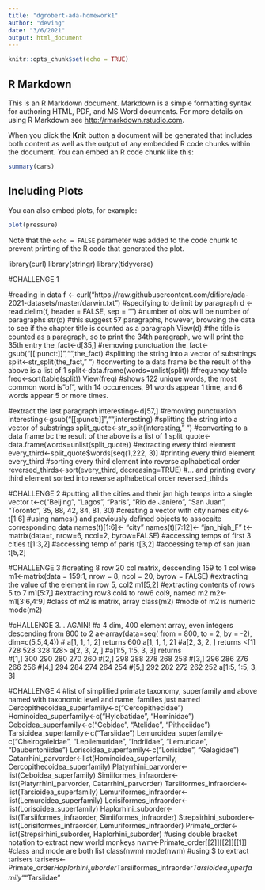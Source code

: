```yaml
---
title: "dgrobert-ada-homework1"
author: "deving"
date: "3/6/2021"
output: html_document
---
```


```r
knitr::opts_chunk$set(echo = TRUE)
```

## R Markdown

This is an R Markdown document. Markdown is a simple formatting syntax for authoring HTML, PDF, and MS Word documents. For more details on using R Markdown see <http://rmarkdown.rstudio.com>.

When you click the **Knit** button a document will be generated that includes both content as well as the output of any embedded R code chunks within the document. You can embed an R code chunk like this:

```r
summary(cars)
```

## Including Plots

You can also embed plots, for example:

```r
plot(pressure)
```

Note that the `echo = FALSE` parameter was added to the code chunk to prevent printing of the R code that generated the plot.

library(curl)
library(stringr)
library(tidyverse)

#CHALLENGE 1

#reading in data
f <- curl("https://raw.githubusercontent.com/difiore/ada-2021-datasets/master/darwin.txt")
#specifying \n to delimit by paragraph
d <- read.delim(f, header = FALSE, sep = "\n")
#number of obs will be number of paragraphs
str(d)
#this suggest 57 paragraphs, however, browsing the data to see if the chapter title is counted as a paragraph
View(d)
#the title is counted as a paragraph, so to print the 34th paragraph, we will print the 35th entry
the_fact<-d[35,]
#removing punctuation
the_fact<-gsub("[[:punct:]]","",the_fact)
#splitting the string into a vector of substrings
split<-str_split(the_fact, " ")
#converting to a data frame bc the result of the above is a list of 1
split<-data.frame(words=unlist(split))
#frequency table 
freq<-sort(table(split))
View(freq)
#shows 122 unique words, the most common word is "of", with 14 occurences, 91 words appear 1 time, and 6 words appear 5 or more times.

#extract the last paragraph
interesting<-d[57,]
#removing punctuation
interesting<-gsub("[[:punct:]]","",interesting)
#splitting the string into a vector of substrings
split_quote<-str_split(interesting, " ")
#converting to a data frame bc the result of the above is a list of 1
split_quote<-data.frame(words=unlist(split_quote))
#extracting every third element
every_third<-split_quote$words[seq(1,222, 3)]
#printing every third element
every_third
#sorting every third element into reverse aplhabetical order
reversed_thirds<-sort(every_third, decreasing=TRUE)
#... and printing every third element sorted into reverse aplhabetical order
reversed_thirds

#CHALLENGE 2
#putting all the cities and their jan high temps into a single vector
t<-c("Beijing", "Lagos", "Paris", "Rio de Janiero", "San Juan", "Toronto", 35, 88, 42, 84, 81, 30)
#creating a vector with city names
city<-t[1:6]
#using names() and previously defined objects to assocaite corresponding data
names(t)[1:6]<- "city"
names(t)[7:12]<- "jan_high_F"
t<-matrix(data=t, nrow=6, ncol=2, byrow=FALSE)
#accessing temps of first 3 cities
t[1:3,2]
#accessing temp of paris
t[3,2]
#accessing temp of san juan
t[5,2]

#CHALLENGE 3
#creating 8 row 20 col matrix, descending 159 to 1 col wise
m1<-matrix(data = 159:1, nrow = 8, ncol = 20, byrow = FALSE)
#extracting the value of the element in row 5, col2
m1[5,2]
#extracting contents of rows 5 to 7
m1[5:7,]
#extracting row3 col4 to row6 col9, named m2
m2<-m1[3:6,4:9]
#class of m2 is matrix, array
class(m2)
#mode of m2 is numeric
mode(m2)

#cHALLENGE 3... AGAIN!
#a 4 dim, 400 element array, even integers descending from 800 to 2
a<-array(data=seq( from = 800, to = 2, by = -2), dim=c(5,5,4,4))
# a[1, 1, 1, 2] returns 600
a[1, 1, 1, 2] 
#a[2, 3, 2, ] returns <[1] 728 528 328 128>
a[2, 3, 2, ]
#a[1:5, 1:5, 3, 3] returns      
#[1,]  300  290  280  270  260
#[2,]  298  288  278  268  258
#[3,]  296  286  276  266  256
#[4,]  294  284  274  264  254
#[5,]  292  282  272  262  252
a[1:5, 1:5, 3, 3]

#CHALLENGE 4
#list of simplified primate taxonomy, superfamily and above named with taxonomic level and name, families just named
Cercopithecoidea_superfamily<-c("Cercopithecidae")
Hominoidea_superfamily<-c("Hylobatidae", "Hominidae")
Ceboidea_superfamily<-c("Cebidae", "Atelidae", "Pitheciidae")
Tarsioidea_superfamily<-c("Tarsiidae")
Lemuroidea_superfamily<-c("Cheirogaleidae", "Lepilemuridae", "Indriidae", "Lemuridae", "Daubentoniidae")
Lorisoidea_superfamily<-c("Lorisidae", "Galagidae")
Catarrhini_parvorder<-list(Hominoidea_superfamily, Cercopithecoidea_superfamily)
Platyrrhini_parvorder<-list(Ceboidea_superfamily)
Simiiformes_infraorder<-list(Platyrrhini_parvorder, Catarrhini_parvorder)
Tarsiiformes_infraorder<-list(Tarsioidea_superfamily)
Lemuriformes_infraorder<-list(Lemuroidea_superfamily)
Lorisiformes_infraorder<-list(Lorisoidea_superfamily)
Haplorhini_suborder<-list(Tarsiiformes_infraorder, Simiiformes_infraorder)
Strepsirhini_suborder<-list(Lorisiformes_infraorder, Lemuriformes_infraorder)
Primate_order<-list(Strepsirhini_suborder, Haplorhini_suborder)
#using double bracket notation to extract new world monkeys
nwm<-Primate_order[[2]][[2]][[1]]
#class and mode are both list
class(nwm)
mode(nwm)
#using $ to extract tarisers
tarisers<-Primate_order$Haplorhini_suborder$Tarsiiformes_infraorder$Tarsioidea_superfamily$""Tarsiidae"

